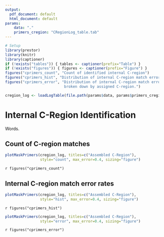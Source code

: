```yaml
---
output:
  pdf_document: default
  html_document: default
params:
    data: "."
    primers_cregion: "CRegionLog_table.tab"
---
```


```r
# Setup
library(prestor)
library(knitr)
library(captioner)
if (!exists("tables")) { tables <- captioner(prefix="Table") }
if (!exists("figures")) { figures <- captioner(prefix="Figure") }
figures("cprimers_count", "Count of identified internal C-region")
figures("cprimers_hist", "Distribution of internal C-region match error rates.")
figures("cprimers_error", "Distribution of internal C-region match error rates, 
                           broken down by assigned C-region.")
```

```r
cregion_log <- loadLogTable(file.path(params$data, params$primers_cregion))
```

# Internal C-Region Identification

Words.

## Count of C-region matches

```r
plotMaskPrimers(cregion_log, titles=c("Assembled C-Region"), 
                style="count", max_error=0.4, sizing="figure")
```

`r figures("cprimers_count")`

## Internal C-region match error rates

```r
plotMaskPrimers(cregion_log, titles=c("Assembled C-Region"), 
                style="hist", max_error=0.4, sizing="figure")
```

`r figures("cprimers_hist")`

```r
plotMaskPrimers(cregion_log, titles=c("Assembled C-Region"), 
                style="error", max_error=0.4, sizing="figure")
```

`r figures("cprimers_error")`
